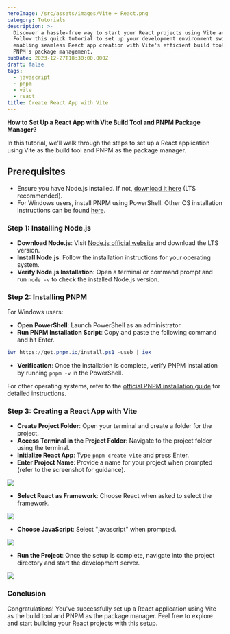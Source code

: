 ```yaml
---
heroImage: /src/assets/images/Vite + React.png
category: Tutorials
description: >-
  Discover a hassle-free way to start your React projects using Vite and PNPM.
  Follow this quick tutorial to set up your development environment swiftly,
  enabling seamless React app creation with Vite's efficient build tool and
  PNPM's package management.
pubDate: 2023-12-27T18:30:00.000Z
draft: false
tags:
  - javascript
  - pnpm
  - vite
  - react
title: Create React App with Vite
---
```


**How to Set Up a React App with Vite Build Tool and PNPM Package Manager?**

In this tutorial, we'll walk through the steps to set up a React application using Vite as the build tool and PNPM as the package manager.

## **Prerequisites**

- Ensure you have Node.js installed. If not, [download it here](https://nodejs.org/en) (LTS recommended).
- For Windows users, install PNPM using PowerShell. Other OS installation instructions can be found [here](https://pnpm.io/installation).

### Step 1: Installing Node.js

- **Download Node.js**: Visit [Node.js official website](https://nodejs.org/en) and download the LTS version.
- **Install Node.js**: Follow the installation instructions for your operating system.
- **Verify Node.js Installation**: Open a terminal or command prompt and run `node -v` to check the installed Node.js version.

### Step 2: Installing PNPM

For Windows users:

- **Open PowerShell**: Launch PowerShell as an administrator.
- **Run PNPM Installation Script**: Copy and paste the following command and hit Enter.

```powershell
iwr https://get.pnpm.io/install.ps1 -useb | iex
```

- **Verification**: Once the installation is complete, verify PNPM installation by running `pnpm -v` in the PowerShell.

For other operating systems, refer to the [official PNPM installation guide](https://pnpm.io/installation) for detailed instructions.

### Step 3: Creating a React App with Vite

- **Create Project Folder**: Open your terminal and create a folder for the project.
- **Access Terminal in the Project Folder**: Navigate to the project folder using the terminal.
- **Initialize React App**: Type `pnpm create vite` and press Enter.
- **Enter Project Name**: Provide a name for your project when prompted (refer to the screenshot for guidance).

![](https://github.com/ShanelkaPramuditha/blog.shanelka.com/blob/main/src/assets/images/create-react-app-with-vite/image1.png?raw=true)

- **Select React as Framework**: Choose React when asked to select the framework.

![](https://github.com/ShanelkaPramuditha/blog.shanelka.com/blob/main/src/assets/images/create-react-app-with-vite/image2.png?raw=true)

- **Choose JavaScript**: Select "javascript" when prompted.

![](https://github.com/ShanelkaPramuditha/blog.shanelka.com/blob/main/src/assets/images/create-react-app-with-vite/image3.png?raw=true)

- **Run the Project**: Once the setup is complete, navigate into the project directory and start the development server.

![](https://github.com/ShanelkaPramuditha/blog.shanelka.com/blob/main/src/assets/images/create-react-app-with-vite/image4.png?raw=true)

### Conclusion

Congratulations! You've successfully set up a React application using Vite as the build tool and PNPM as the package manager. Feel free to explore and start building your React projects with this setup.
